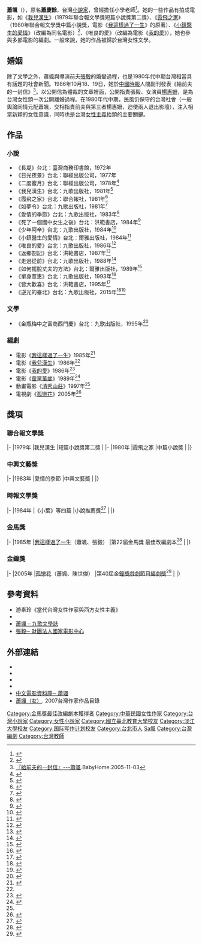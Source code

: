 {{About|筆名為「蕭颯」的女性作家|相同筆名的台灣男性作家|蕭颯 (台灣男作家)}}
{{Infobox writer
| 姓名     = 蕭颯
| 圖像     = Replace this image female.svg
| 圖像大小 =
| 圖像說明 =
| 羅馬拼音 =
| 原名     = 蕭慶餘
| 筆名     = 蕭颯
| 出生     = {{Birth date and age|1953|3|4}}
| 出生地點 = {{ROC|臺灣省}}[[臺北市_(省轄市)|台北市]]
| 逝世     =
| 逝世地點 =
| 職業     = 小說家
| 國籍     = {{ROC}}
| 配偶     = {{marriage|[[張毅_(導演)|張毅]]|1976|2000|reason=divorced}}
| 教育程度 = {{ubl|淡江文理學院（今[[淡江大學|淡江大學]]）中文系肄業|臺北女子師範專科學校（今[[臺北市立教育大學|臺北市立教育大學]]）畢業|銘傳大學 應用中國文學系碩士在職專班 畢業}}
| 創作時期 = 1968年至今
| 體裁     =
| 主題     = 女性文學、人性
| 文學運動 =
| 代表作   = {{ubl|我兒漢生|霞飛之家}}
| 獎項     =
{{Awards|award=聯合報文學獎短篇小說獎第二獎 |year=1979 |title=我兒漢生}}
{{Awards|award=聯合報文學獎中篇小說獎 |year=1980 |title=霞飛之家}}
{{Awards|award=中興文藝獎 |year=1983 |title=愛情的季節}}
{{Awards|award=時報文學獎小說推薦獎 |year=1984 |title=《小葉》等四篇<ref name="時報文學奬"/>}}
{{Awards|award=金馬獎最佳改編劇本 |year=1985 |title=我這樣過了一生<ref name="文化部"/>}}
| 簽名     = 
| 官方網站 =
}}
'''蕭颯'''（{{bd|1953年|3月4日|||catIdx=X蕭}}），原名'''蕭慶餘'''，台灣[[小說家_(職業)|小說家]]，曾經擔任小學老師<ref>{{Cite web |title=蕭颯 張毅 楊惠珊 王俠軍....前塵往事&新作 新景況 |url=https://blog.xuite.net/sm2661s/twblog/181086217 |accessdate=2020-11-03 |date=2012-06-19}}</ref>。她的一些作品有拍成電影，如《[[我兒漢生_(小說)|我兒漢生]]》（1979年聯合報文學獎短篇小說獎第二獎）、《[[霞飛之家|霞飛之家]]》（1980年聯合報文學獎中篇小說獎，電影《[[我這樣過了一生|我這樣過了一生]]》的原著）、《[[小鎮醫生的愛情_(小說)|小鎮醫生的愛情]]》（改編為同名電影）<ref>{{Cite web |title=《小鎮醫生的愛情》 |url=http://mypaper.pchome.com.tw/souj/post/1322708528 |accessdate=2020-11-04 |date=2012-01-08 |language=zh-hant}}</ref>、《唯良的愛》（改編為電影《[[我的愛_(1986年電影)|我的愛]]》），她也參與多部電影的編劇。一般來說，她的作品被歸於台灣女性文學。

== 婚姻 ==
除了文學之外，蕭颯與導演前夫[[張毅_(導演)|張毅]]的婚變過程，也是1980年代中期台灣相當具有話題的社會新聞。1986年10月18、19日，她於[[中國時報|中國時報]]人間副刊發表《給前夫的一封信》<ref>[http://www.babyhome.com.tw/note.php?op=detail&mid=49660&no=1702878  『給前夫的一封信』---蕭颯].BabyHome.2005-11-03</ref>。以公開信為體裁的文章裡面，公開指責張毅、女演員[[楊惠姍|楊惠姍]]，是為台灣女性頭一次公開離婚過程。在1980年代中期，民風仍保守的台灣社會（一般輿論同情元配蕭颯，交相指責前夫與第三者楊惠姍，迫使兩人退出影壇），注入相當新穎的女性意識，同時也是台灣[[女性主義|女性主義]]抬頭的主要關鍵。
==作品==
===小說===
*《長堤》台北：臺灣商務印書館，1972年
*《日光夜景》台北：聯經出版公司，1977年
*《二度蜜月》台北：聯經出版公司，1978年<ref>{{Cite book |title=二度蜜月 |author=蕭颯 |year=1978 |isbn=9570813016 |location=台北|publisher=聯經出版公司|language=zh-hant}}</ref>
*《我兒漢生》台北：九歌出版社，1981年<ref>{{Cite book |title=我兒漢生 |author=蕭颯 |year=1981 |isbn=9575601408 |location=台北|publisher=九歌出版社|language=zh-hant}}</ref>
*《霞飛之家》台北：聯合報社，1981年<ref>{{Cite book |title=霞飛之家 |author=蕭颯 |year=1981 |isbn=9570801549 |location=台北|publisher=聯合報社|language=zh-hant}}</ref>
*《如夢令》台北：九歌出版社，1981年<ref>{{Cite book |title=如夢令 |author=蕭颯 |year=1981 |isbn=9789575600129 |location=台北|publisher=九歌出版社|language=zh-hant}}</ref>
*《愛情的季節》台北：九歌出版社，1983年<ref>{{Cite book |title=愛情的季節 |author=蕭颯 |year=1983 |isbn=9575600983 |location=台北|publisher=九歌出版社|language=zh-hant}}</ref>
*《死了一個國中女生之後》台北：洪範書店，1984年<ref>{{Cite book |title=死了一個國中女生之後 |author=蕭颯 |year=1984 |isbn=9579525935 |location=台北|publisher=洪範書店|language=zh-hant}}</ref>
*《少年阿辛》台北：九歌出版社，1984年<ref>{{Cite book |title=少年阿辛 |author=蕭颯 |year=1984 |isbn=9575600762 |location=台北|publisher=九歌出版社|language=zh-hant}}</ref>
*《小鎮醫生的愛情》台北：爾雅出版社，1984年<ref>{{Cite book |title=小鎮醫生的愛情 |author=蕭颯 |year=1984 |isbn=9789579159265 |location=台北|publisher=爾雅出版社|language=zh-hant}}</ref>
*《唯良的愛》台北：九歌出版社，1986年<ref>{{Cite book |title=唯良的愛 |author=蕭颯 |year=1986 |isbn=9575600584 |location=台北|publisher=九歌出版社|language=zh-hant}}</ref>
*《返鄉劄記》台北：洪範書店，1987年<ref>{{Cite book |title=返鄉劄記 |author=蕭颯 |year=1987 |isbn=9579914729 |location=台北|publisher=洪範書店|language=zh-hant}}</ref>
*《走過從前》台北：九歌出版社，1988年<ref>{{Cite book |title=走過從前 |author=蕭颯 |year=1988 |isbn=9575609018 |location=台北|publisher=九歌出版社|language=zh-hant}}</ref>
*《如何擺脫丈夫的方法》台北：爾雅出版社，1989年<ref>{{Cite book |title=如何擺脫丈夫的方法 |author=蕭颯 |year=1989 |isbn=9579159289 |location=台北|publisher=爾雅出版社|language=zh-hant}}</ref>
*《單身薏惠》台北：九歌出版社，1993年<ref>{{Cite book |title=單身薏惠 |author=蕭颯 |year=1993 |isbn=9575602447 |location=台北|publisher=九歌出版社|language=zh-hant}}</ref>
*《皆大歡喜》台北：洪範書店，1995年<ref>{{Cite book |title=皆大歡喜 |author=蕭颯 |year=1995 |isbn=9576740819 |location=台北|publisher=洪範書店|language=zh-hant}}</ref>
*《逆光的臺北》台北：九歌出版社，2015年<ref>{{Cite news |url=https://www.chinatimes.com/newspapers/20150915000459-260115?chdtv |title=停筆20年 蕭颯再寫台北愛情故事 |author=趙靜瑜 |date=2015-09-15 |work=中國時報 |accessdate=2020-11-03 |language=zh-hant}}</ref><ref>{{Cite book |title=逆光的臺北 |author=蕭颯 |year=2015 |isbn=9789864500116 |location=台北|publisher=九歌出版社|language=zh-hant}}</ref>

===文學===
*《金瓶梅中之富商西門慶》台北：九歌出版社，1995年<ref>{{Cite book |title=金瓶梅中之富商西門慶 |author=蕭颯 |year=2015 |isbn=9789576395994 |location=台北|publisher=九歌出版社|language=zh-hant}}</ref>
===編劇===
*電影《[[我這樣過了一生|我這樣過了一生]]》1985年<ref name=中文電影資料庫>{{Cite web |title=中文電影資料庫-蕭颯 |url=http://www.dianying.com/ft/person/XiaoSa |accessdate=2020-11-03 |language=zh-hant}}</ref>
*電影《[[我兒漢生|我兒漢生]]》1986年<ref name=中文電影資料庫/>
*電影《[[我的愛_(1986年電影)|我的愛]]》1986年<ref>{{Cite web |title=中影電影授權-我的愛 |url=http://license.movie.com.tw/movie/detail?id=219 |accessdate=2020-11-04 |publisher=中影股份有限公司 |language=zh-hant}}</ref>
*電影《[[童黨萬歲|童黨萬歲]]》1989年<ref>{{Cite web |title=童黨萬歲 |url=http://app2.atmovies.com.tw/film/fWcmb4042433/ |accessdate=2020-11-03 |publisher=開眼電影網}}</ref>
*動畫電影《[[清秀山莊|清秀山莊]]》1997年<ref name=中文電影資料庫/>
*電視劇《[[孤戀花_(2005年電視劇)|孤戀花]]》2005年<ref>{{Cite web |title=公共電視-孤戀花 |url=https://www.pts.org.tw/LovesLoneFlower/director.html |accessdate=2020-11-04 |language=zh-hant}}</ref>

==獎項==
===聯合報文學獎===
{{awards table}}
|-
|1979年
|我兒漢生
|短篇小說獎第二獎
|{{won}}
|-
|1980年
|霞飛之家
|中篇小說獎 
|{{won}}
|}
===中興文藝獎===
{{awards table}}
|-
|1983年
|愛情的季節
|中興文藝獎
|{{won}}
|}
===時報文學獎===
{{awards table}}
|-
|1984年
|《小葉》等四篇
|小說推薦獎<ref name="時報文學奬">{{Cite web |title=第7屆得獎名單（1984） |url=https://prize.turnnewsapp.com/%E6%96%87%E5%AD%B8%E7%8D%8E%E5%9B%9E%E9%A1%A7/%E6%AD%B7%E5%B1%86%E5%BE%97%E7%8D%8E%E5%90%8D%E5%96%AE/401/ |accessdate=2020-11-04 |publisher=時報文學奬 |language=zh-hant}}</ref>
|{{won}}
|}
===金馬獎===
{{awards table}}
|-
|1985年
|[[我這樣過了一生|我這樣過了一生]]（蕭颯、張毅）
|第22屆金馬獎 最佳改編劇本<ref name="文化部">{{Cite web |title=台灣文化工具箱 / 電影 / 我這樣過了一生 |url=https://toolkit.culture.tw/filminfo_142_118.html |accessdate=2020-11-03 |publisher=中華民國文化部 |language=zh-hant}}</ref> 
|{{won}}
|}

===金鐘獎===
{{awards table}}
|-
|2005年
|[[孤戀花_(2005年電視劇)|孤戀花]]（蕭颯、陳世傑）
|第40屆[[金鐘獎戲劇節目編劇獎|金鐘獎戲劇節目編劇獎]]<ref>{{Cite web |title=公共電視-孤戀花-媒體好評與獲獎記錄 |url=https://www.pts.org.tw/LovesLoneFlower/award.html |accessdate=2020-11-04 |language=zh-hant}}</ref> 
|{{Nominated}}
|}

== 參考資料 ==
{{reflist}}
{{refbegin}}
* 游素玲《當代台灣女性作家與西方女性主義》
* {{cite journal | title=從傳統到現代：《八○年代以降女性小說的發展－以蕭麗紅、蕭颯為中心》 | author=宋怡慧 | journal=國立政治大學國文教學碩士學位班碩士論文 | year=2005}}
* [https://www.chiuko.com.tw/writer/%e8%95%ad%e9%a2%af/ 蕭颯 – 九歌文學誌] 
* [http://www.ctfa.org.tw/filmmaker/content.php?id=515 張毅─ 財團法人國家電影中心]
{{refend}}

==外部連結==
*{{imdb name|2342239}}
*{{hkmdb name|6339}}
*{{douban people}}
*{{Mtime people|1755738}}
*[http://www.dianying.com/ft/person/XiaoSa 中文電影資料庫─ 蕭颯] 
*[http://www3.nmtl.gov.tw/Writer2/writer_detail.php?id=2399# 蕭颯（女）]. 2007台灣作家作品目錄
{{Authority control}}
{{金馬獎最佳改編劇本|第22屆}}
{{DEFAULTSORT:Xiao蕭}}
[[Category:金馬獎最佳改編劇本獲得者|Category:金馬獎最佳改編劇本獲得者]]
[[Category:中華民國女性作家|Category:中華民國女性作家]]
[[Category:台灣小說家|Category:台灣小說家]]
[[Category:女性小說家|Category:女性小說家]]
[[Category:國立臺北教育大學校友|Category:國立臺北教育大學校友]]
[[Category:淡江大學校友|Category:淡江大學校友]]
[[Category:国际写作计划校友|Category:国际写作计划校友]]
[[Category:台北市人|Category:台北市人]]
[[Category:蕭姓|Sa颯]]
[[Category:台灣編劇|Category:台灣編劇]]
[[Category:台灣教師|Category:台灣教師]]